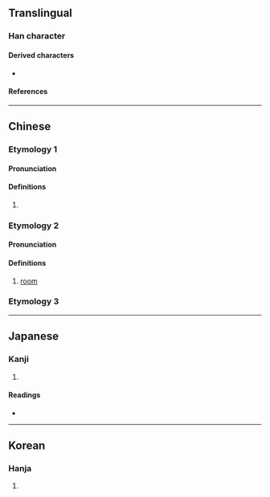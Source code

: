 {{character info}}
==Translingual==

===Han character===
{{Han char|rn=27|rad=厂|as=06|sn=8|four=71214|canj=MMIG|ids=⿸厂至}}

====Derived characters====
* {{l|mul|[[𡲃]]}}

====References====
{{Han ref|kx=0161.110|dkj=02933|dj=0367.340|hdz=10071.010|uh=5394}}

----

==Chinese==

===Etymology 1===
{{zh-forms}}

====Pronunciation====
{{zh-pron
|m=zhì
|cat=
}}

====Definitions====
{{zh-hanzi}}

# {{n-g|(Used in {{l|zh|盩厔}})}} {{rfdef|zh}}

===Etymology 2===
{{zh-forms}}

====Pronunciation====
{{zh-pron
|m=shī,shì
|cat=n
}}

====Definitions====
{{zh-hanzi}}

# {{zh-hg}} [[room]] {{attn|zh|alt form of 室?}}

===Etymology 3===
{{zh-see|庢|v}}

----

==Japanese==

===Kanji===
{{ja-kanji|grade=|rs=厂06}}

# {{rfdef|ja|sort=厂06}}

====Readings====
* {{ja-readings|on=しつ, しち|kun=ささ-えられる, と-まる}}

----

==Korean==

===Hanja===
{{ko-hanja|hangeul=질|rv=jil|mr=chil}}

# {{rfdef|ko|sort=厂06}}